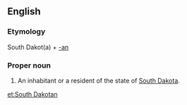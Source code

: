 ==English==

===Etymology===
South Dakot(a) + [[-an]]

===Proper noun===
{{en-proper noun|sg=[[South]] [[Dakotan]]|South Dakotans}}

# An inhabitant or a resident of the state of [[South Dakota]].

[[et:South Dakotan]]